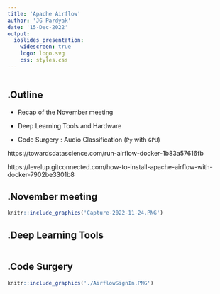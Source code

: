 ```yaml
---
title: 'Apache Airflow'
author: 'JG Pardyak'
date: '15-Dec-2022'
output: 
  ioslides_presentation:
    widescreen: true
    logo: logo.svg
    css: styles.css
---
```


```r

```

## <span>.</span>Outline

- Recap of the November meeting

- Deep Learning Tools and Hardware

- Code Surgery : Audio Classification (`Py` with `GPU`) 

https://towardsdatascience.com/run-airflow-docker-1b83a57616fb

https://levelup.gitconnected.com/how-to-install-apache-airflow-with-docker-7902be3301b8


## <span>.</span>November meeting {.columns-1}

```r
knitr::include_graphics('Capture-2022-11-24.PNG')
```


## <span>.</span>Deep Learning Tools {.columns-1}

```r

```


## <span>.</span>Code Surgery

```r
knitr::include_graphics('./AirflowSignIn.PNG')
```



